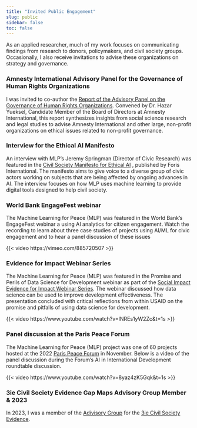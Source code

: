```yaml
---
title: "Invited Public Engagement"
slug: public
sidebar: false
toc: false
---
```


As an applied researcher, much of my work focuses on communicating findings from research to donors, policymakers, and civil society groups. Occasionally, I also receive invitations to advise these organizations on strategy and governance. 

### Amnesty International Advisory Panel for the Governance of Human Rights Organizations

I was invited to co-author the [Report of the Advisory Panel on the Governance of Human Rights Organizations](https://doi.org/10.31235/osf.io/7devb). Convened by Dr. Hazar Yueksel, Candidate Member of the Board of Directors at Amnesty International, this report synthesizes insights from social science research and legal studies to advise Amnesty International and other large, non-profit organizations on ethical issues related to non-profit governance. 


### Interview for the Ethical AI Manifesto

An interview with MLP’s Jeremy Springman (Director of Civic Research) was featured in the [Civil Society Manifesto for Ethical AI](https://www.forus-international.org/en/pdf-detail/106205-civil-society-manifesto-for-ethical-ai) , published by Foris International. The manifesto aims to give voice to a diverse group of civic actors working on subjects that are being affected by ongoing advances in AI. The interview focuses on how MLP uses machine learning to provide digital tools designed to help civil society.


### World Bank EngageFest webinar

The Machine Learning for Peace (MLP) was featured in the World Bank's EngageFest webinar a using AI analytics for citizen engagement. Watch the recording to learn about three case studies of projects using AI/ML for civic engagement and to hear a panel discussion of these issues

{{< video https://vimeo.com/885720507 >}}



### Evidence for Impact Webinar Series

The Machine Learning for Peace (MLP) was featured in the Promise and Perils of Data Science for Development webinar as part of the [Social Impact Evidence for Impact Webinar Series](https://socialimpact.com/evidence-for-impact-webinar-series/). The webinar discussed how data science can be used to improve development effectiveness. The presentation concluded with critical reflections from within USAID on the promise and pitfalls of using data science for development.

{{< video https://www.youtube.com/watch?v=INREs1yW2Zc&t=1s >}}


### Panel discussion at the Paris Peace Forum

The Machine Learning for Peace (MLP) project was one of 60 projects hosted at the 2022 [Paris Peace Forum](https://parispeaceforum.org/en/projects/machine-learning-for-peace/) in November. Below is a video of the panel discussion during the Forum’s AI in International Development roundtable discussion.

{{< video https://www.youtube.com/watch?v=8yaz4zK5Gqk&t=1s >}}


### 3ie Civil Society Evidence Gap Maps Advisory Group Member & 2023

In 2023, I was a member of the [Adivisory Group](https://3ieimpact.org/sites/default/files/2023-03/Civil-society-Online-appendix-D.pdf) for the [3ie Civil Society Evidence](https://www.3ieimpact.org/evidence-hub/publications/evidence-gap-maps/strengthening-civil-society-evidence-gap-map).
